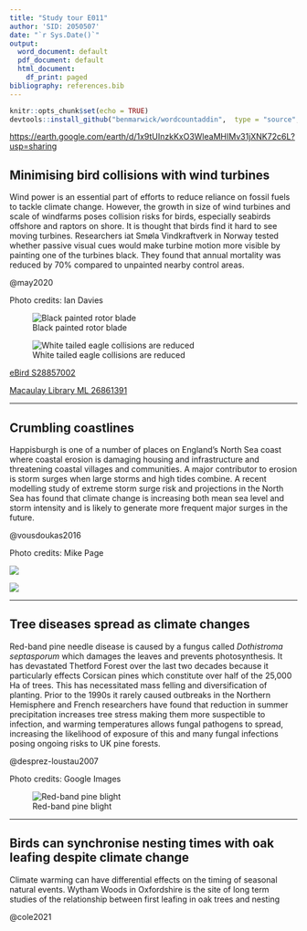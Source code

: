```yaml
---
title: "Study tour E011"
author: 'SID: 2050507'
date: "`r Sys.Date()`"
output:
  word_document: default
  pdf_document: default
  html_document:
    df_print: paged
bibliography: references.bib
---
```


```r
knitr::opts_chunk$set(echo = TRUE)
devtools::install_github("benmarwick/wordcountaddin",  type = "source", dependencies = TRUE)1
```

<https://earth.google.com/earth/d/1x9tUInzkKxO3WleaMHIMv31jXNK72c6L?usp=sharing>

## Minimising bird collisions with wind turbines

Wind power is an essential part of efforts to reduce reliance on fossil fuels to tackle climate change. However, the growth in size of wind turbines and scale of windfarms poses collision risks for birds, especially seabirds offshore and raptors on shore. It is thought that birds find it hard to see moving turbines. Researchers iat Smøla Vindkraftverk in Norway tested whether passive visual cues would make turbine motion more visible by painting one of the turbines black. They found that annual mortality was reduced by 70% compared to unpainted nearby control areas.

@may2020

Photo credits: Ian Davies

![Black painted rotor blade](images/hrgNlEfFWcUGYNW0NmklLCfb2hTP1f3_rm3X_UWbR-0.jpg)

![White tailed eagle collisions are reduced](images/1800.jpeg)

[eBird S28857002](https://ebird.org/checklist/S28857002)

[Macaulay Library ML 26861391](https://macaulaylibrary.org/photo/26861391?__hstc=60209138.8800e5de1c8e68a1ec86fa2121d42340.1680341203412.1680341203412.1680341203412.1&__hssc=60209138.1.1680341203412&__hsfp=2695420997)

------------------------------------------------------------------------

## Crumbling coastlines

Happisburgh is one of a number of places on England's North Sea coast where coastal erosion is damaging housing and infrastructure and threatening coastal villages and communities. A major contributor to erosion is storm surges when large storms and high tides combine. A recent modelling study of extreme storm surge risk and projections in the North Sea has found that climate change is increasing both mean sea level and storm intensity and is likely to generate more frequent major surges in the future.

@vousdoukas2016

Photo credits: Mike Page

![](images/happisburgh-comparison.jpg)

![](images/_79485169_photo(3).jpg)

------------------------------------------------------------------------

## Tree diseases spread as climate changes

Red-band pine needle disease is caused by a fungus called *Dothistroma septasporum* which damages the leaves and prevents photosynthesis. It has devastated Thetford Forest over the last two decades because it particularly effects Corsican pines which constitute over half of the 25,000 Ha of trees. This has necessitated mass felling and diversification of planting. Prior to the 1990s it rarely caused outbreaks in the Northern Hemisphere and French researchers have found that reduction in summer precipitation increases tree stress making them more suspectible to infection, and warming temperatures allows fungal pathogens to spread, increasing the likelihood of exposure of this and many fungal infections posing ongoing risks to UK pine forests.

@desprez-loustau2007

Photo credits: Google Images

![Red-band pine blight](images/red-band-needle-blight-symptoms-browning-pine-needles-alamy-e5m05e-keith-burdett.jpg)

------------------------------------------------------------------------

## Birds can synchronise nesting times with oak leafing despite climate change

Climate warming can have differential effects on the timing of seasonal natural events. Wytham Woods in Oxfordshire is the site of long term studies of the relationship between first leafing in oak trees and nesting

@cole2021
